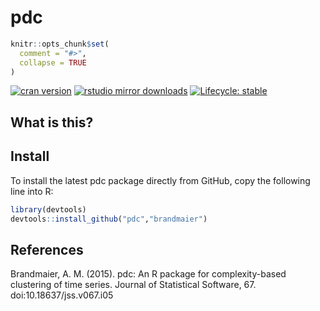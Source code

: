 pdc
==========

```r
knitr::opts_chunk$set(
  comment = "#>",
  collapse = TRUE
)
```

[![cran version](http://www.r-pkg.org/badges/version/pdc)](https://cran.r-project.org/package=pdc)
[![rstudio mirror downloads](http://cranlogs.r-pkg.org/badges/pdc)](https://github.com/metacran/cranlogs.app)
 <!-- badges: start -->
  [![Lifecycle: stable](https://img.shields.io/badge/lifecycle-stable-brightgreen.svg)](https://www.tidyverse.org/lifecycle/#stable)
  <!-- badges: end -->

## What is this?

## Install

To install the latest pdc package directly from GitHub, copy the following line into R:
```r
library(devtools)
devtools::install_github("pdc","brandmaier")
```


## References

Brandmaier, A. M. (2015). pdc: An R package for complexity-based clustering of time series. Journal of Statistical Software, 67. doi:10.18637/jss.v067.i05

